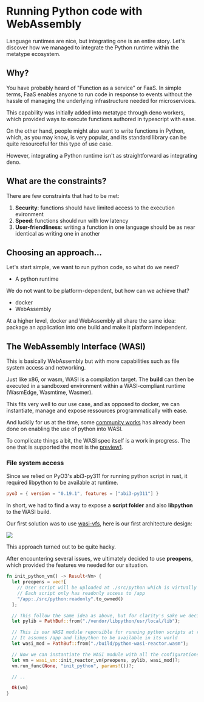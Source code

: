 # Running Python code with WebAssembly

Language runtimes are nice, but integrating one is an entire story. Let's discover how we managed to integrate the Python runtime within the metatype ecosystem.

## Why?

You have probably heard of "Function as a service" or FaaS. In simple terms, FaaS enables anyone to run code in response to events without the hassle of managing the underlying infrastructure needed for microservices.

This capability was initially added into metatype through deno workers, which provided ways to execute functions authored in typescript with ease.

On the other hand, people might also want to write functions in Python, which, as you may know, is very popular, and its standard library can be quite resourceful for this type of use case.

However, integrating a Python runtime isn't as straightforward as integrating deno.

## What are the constraints?

There are few constraints that had to be met:

1. **Security**: functions should have limited access to the execution evironment
2. **Speed**: functions should run with low latency
3. **User-friendliness**: writing a function in one language should be as near identical as writing one in another

## Choosing an approach...

Let's start simple, we want to run python code, so what do we need?

- A python runtime

We do not want to be platform-dependent, but how can we achieve that?

- docker
- WebAssembly

At a higher level, docker and WebAssembly all share the same idea: package an application into one build and make it platform independent.

## The WebAssembly Interface (WASI)

This is basically WebAssembly but with more capabilities such as file system access and networking.

Just like x86, or wasm, WASI is a compilation target.
The **build** can then be executed in a sandboxed environment within a WASI-compliant runtime (WasmEdge, Wasmtime, Wasmer).

This fits very well to our use case, and as opposed to docker, we can instantiate, manage and expose ressources programmatically with ease.

And luckily for us at the time, some [community works](https://github.com/vmware-labs/webassembly-language-runtimes) has already been done on enabling the use of python into WASI.

To complicate things a bit, the WASI spec itself is a work in progress.
The one that is supported the most is the [preview1](https://github.com/WebAssembly/WASI/blob/main/legacy/preview1/docs.md).

### File system access

Since we relied on PyO3's abi3-py311 for running python script in rust, it required libpython to be available at runtime.

```toml
pyo3 = { version = "0.19.1", features = ["abi3-py311"] }
```

In short, we had to find a way to expose a **script folder** and also **libpython** to the WASI build.

Our first solution was to use [wasi-vfs](https://github.com/kateinoigakukun/wasi-vfs), here is our first architecture design:

![](wasi-vfs-python-and-rust.svg)

This approach turned out to be quite hacky.

After encountering several issues, we ultimately decided to use **preopens**, which provided the features we needed for our situation.

```rust
fn init_python_vm() -> Result<Vm> {
  let preopens = vec![
    // User script will be uploaded at ./src/python which is virtually seen as /app
    // Each script only has readonly access to /app
    "/app:./src/python:readonly".to_owned()
  ];

  // This follow the same idea as above, but for clarity's sake we decided to separate it
  let pylib = PathBuf::from("./vendor/libpython/usr/local/lib");

  // This is our WASI module reponsible for running python scripts at runtime
  // It assumes /app and libpython to be available in its world
  let wasi_mod = PathBuf::from("./build/python-wasi-reactor.wasm");

  // Now we can instantiate the WASI module with all the configurations above
  let vm = wasi_vm::init_reactor_vm(preopens, pylib, wasi_mod)?;
  vm.run_func(None, "init_python", params!())?;

  // ..

  Ok(vm)
}
```
